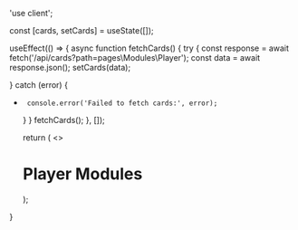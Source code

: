 'use client';


  const [cards, setCards] = useState([]);

  useEffect(() => {
       async function fetchCards() {
      try {
      const response = await fetch('/api/cards?path=pages\\Modules\\Player');
      const data = await response.json();
           setCards(data);

} catch (error) {
+      console.error('Failed to fetch cards:', error);
     }
    }
    fetchCards();
  }, []);

  return (
    <>
    <h1>Player Modules</h1>
    <Cards>
      <CardList cards={cards} />
    </Cards>
    </>
  );
}